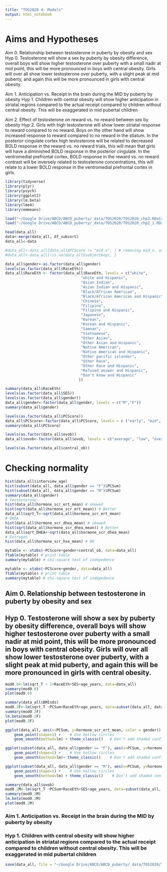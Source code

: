 ```yaml
---
title: "TOS2020 4: Models"
output: html_notebook
---
```

# Aims and Hypotheses
Aim 0. Relationship between testosterone in puberty by obesity and sex
Hyp 0. Testosterone will show a sex by puberty by obesity difference, overall boys will show higher testosterone over puberty with a small nadir at mid point, this will be more pronounced in boys with central obesity. Girls will over all show lower testosterone over puberty, with a slight peak at mid puberty, and again this will be more pronounced in girls with central obesity.

Aim 1. Anticipation vs. Receipt in the brain during the MID by puberty by obesity
Hyp 1. Children with central obesity will show higher anticipation in striatal regions compared to the actual receipt compared to children without central obesity. This will be exaggerated in mid pubertal children

Aim 2. Effect of testosterone on reward vs. no reward between sex by obesity
Hyp 2. Girls with high testosterone will show lower striatal response to reward compared to no reward. Boys on the other hand will show increased response to reward compared to no reward in the stiatum. In the posterior cingulate cortex high testosterone will be related to decreased BOLD response in the reward vs. no reward trials, this will mean that girls will have a diminished BOLD response in the posterior cingulate. In the ventromedial prefrontal cortex, BOLD response in the reward vs. no reward contrast will be inversely related to testosterone concentrations, this will relate to a lower BOLD response in the ventromedial prefrontal cortex in girls. 

```r
library(tidyverse)
library(plyr)
library(psych)
library(ggplot2)
library(lm.beta)
library(lme4)
library(emmeans)
```

```r
load("~/Google Drive/ABCD/ABCD_puberty/_data/TOS2020/TOS2020_chp3.RData")
load("~/Google Drive/ABCD/ABCD_puberty/_data/TOS2020/TOS2020_chp2_1.RData")
```

```r
head(data_all)
data<-merge(data_all, df_subcort)
data_all<-data
```


```r
#data_all<-data_all[data_all$PCScore != "mid_x", ] # removing mid_x, as they don't appear to fit into the predefined groups
#data_all<-data_all[!is.na(data_all$subjectkey), ]

data_all$gender<-as.factor(data_all$gender)
levels(as.factor(data_all$RaceEth))
data_all$RaceEth <- factor(data_all$RaceEth, levels = c("white", 
                                  "white and Hispanic",
                                  "Asian Indian", 
                                  "Asian Indian and Hispanic", 
                                  "Black/African American", 
                                  "Black/African American and Hispanic",
                                  "Chinese", 
                                  "Filipino", 
                                  "Filipino and Hispanic", 
                                  "Japanese", 
                                  "Korean", 
                                  "Korean and Hispanic", 
                                  "Samoan", 
                                  "Vietnamese",
                                  "Other Asian", 
                                  "Other Asian and Hispanic", 
                                  "Native American", 
                                  "Native American and Hispanic", 
                                  "Other pacific islander", 
                                  "Other Race", 
                                  "Other Race and Hispanic", 
                                  "Refused answer and Hispanic",
                                  "Don't know and Hispanic"
                                 ))

summary(data_all$RaceEth)
levels(as.factor(data_all$SES))
levels(as.factor(data_all$gender))
data_all$gender<-factor(data_all$gender, levels = c("M","F"))
summary(data_all$gender)

levels(as.factor(data_all$PCScore))
data_all$PCScore<-factor(data_all$PCScore, levels = c ("early", "mid", "late", "post"))
summary(data_all$PCScore)

levels(as.factor(data_all$ovob))
data_all$ovob<-factor(data_all$ovob, levels = c("average", "low", "overweight", "obese"))

levels(as.factor(data_all$central_ob))
```

# Checking normality
```r
hist(data_all$interview_age)
hist(subset(data_all, data_all$gender == "F")$PCSum)
hist(subset(data_all, data_all$gender == "M")$PCSum)
summary(data_all$gender)
# Testosterone
hist(data_all$hormone_scr_ert_mean) # skewed
hist(sqrt(data_all$hormone_scr_ert_mean)) # Better
data_all$sqrt_T<-sqrt(data_all$hormone_scr_ert_mean)
# DHEA
hist(data_all$hormone_scr_dhea_mean) # skewed
hist(sqrt(data_all$hormone_scr_dhea_mean)) # Better
data_all$sqrt_DHEA<-sqrt(data_all$hormone_scr_dhea_mean)
# Estrogen
hist(data_all$hormone_scr_hse_mean) # OK
```

```r
mytable <- xtabs(~PCScore+gender+central_ob, data=data_all)
ftable(mytable) # print table
summary(mytable) # chi-square test of indepedence
```

```r
mytable <- xtabs(~PCScore+gender, data=data_all)
ftable(mytable) # print table
summary(mytable) # chi-square test of indepedence
```

## Aim 0. Relationship between testosterone in puberty by obesity and sex
## Hyp 0. Testosterone will show a sex by puberty by obesity difference, overall boys will show higher testosterone over puberty with a small nadir at mid point, this will be more pronounced in boys with central obesity. Girls will over all show lower testosterone over puberty, with a slight peak at mid puberty, and again this will be more pronounced in girls with central obesity.

```r
mod0.0<-lm(sqrt_T ~ 1+RaceEth+SES+age_years, data=data_all)
summary(mod0.0)
plot(mod0.0)
```



```r
summary(data_all$BMIsds)
mod0.2F<-lm(sqrt_T ~PCSum+RaceEth+age_years, data=subset(data_all, data_all$gender == "F"))
summary(mod0.2F)
lm.beta(mod0.2F)
plot(mod0.2F)
```

```r

ggplot(data_all, aes(x=PCSum, y=hormone_scr_ert_mean, color = gender)) +
    geom_point(shape=1) +    # Use hollow circles
    geom_smooth(method=lm) + theme_classic()   # Don't add shaded confidence region

ggplot(subset(data_all, data_all$gender == "F"), aes(x=PCSum, y=hormone_scr_ert_mean, color = ovob)) +
    geom_point(shape=1) +    # Use hollow circles
    geom_smooth(method=lm)+ theme_classic()    # Don't add shaded confidence region

ggplot(subset(data_all, data_all$gender == "M"), aes(x=PCSum, y=hormone_scr_ert_mean, color = ovob)) +
    geom_point(shape=1) +    # Use hollow circles
    geom_smooth(method=lm) + theme_classic()    # Don't add shaded confidence region
```



```r
summary(data_all$ovob)
mod0.2M<-lm(sqrt_T ~PCSum+RaceEth+SES+age_years, data=subset(data_all, data_all$gender == "M"))
summary(mod0.2M)
lm.beta(mod0.2M)
plot(mod0.2M)
```

### Aim 1. Anticipation vs. Receipt in the brain during the MID by puberty by obesity
### Hyp 1. Children with central obesity will show higher anticipation in striatal regions compared to the actual receipt compared to children without central obesity. This will be exaggerated in mid pubertal children

```r
save(data_all, file = "~/Google Drive/ABCD/ABCD_puberty/_data/TOS2020/TOS2020_chp4.RData")
```


